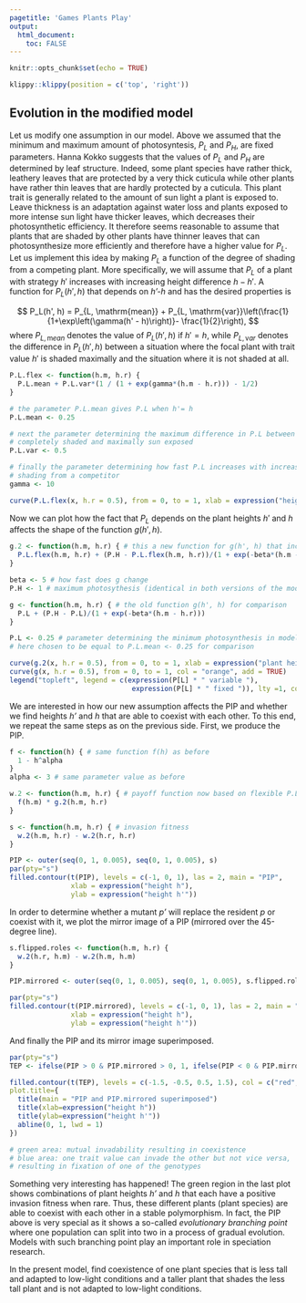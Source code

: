 ```yaml
---
pagetitle: 'Games Plants Play'
output: 
  html_document:
    toc: FALSE
---
```


```r
knitr::opts_chunk$set(echo = TRUE)
```

```r
klippy::klippy(position = c('top', 'right'))
```

<!-- # Exercise: Games Plants Play {.tabset} -->

## Evolution in the modified model

Let us modify one assumption in our model. Above we assumed that the minimum and maximum amount of photosyntesis, $P_L$ and $P_H$, are fixed parameters. Hanna Kokko suggests that the values of $P_L$ and $P_H$ are determined by leaf structure. Indeed, some plant species have rather thick, leathery leaves that are protected by a very thick cuticula while other plants have rather thin leaves that are hardly protected by a cuticula. This plant trait is generally related to the amount of sun light a plant is exposed to. Leave thickness is an adaptation against water loss and plants exposed to more intense sun light have thicker leaves, which decreases their photosynthetic efficiency. It therefore seems reasonable to assume that plants that are shaded by other plants have thinner leaves that can photosynthesize more efficiently and therefore have a higher value for $P_L$. Let us implement this idea by making $P_L$ a function of the degree of shading from a competing plant. More specifically, we will assume that $P_L$ of a plant with strategy $h'$ increases with increasing height difference $h-h'$. A function for $P_L(h', h)$ that depends on *h'-h* and has the desired properties is

$$
P_L(h', h) = P_{L, \mathrm{mean}} + P_{L, \mathrm{var}}\left(\frac{1}{1+\exp\left(\gamma(h' - h)\right)}- \frac{1}{2}\right),
$$
where $P_{L, {\mathrm mean}}$ denotes the value of $P_L(h', h)$ if $h' =h$, while $P_{L, {\mathrm var}}$ denotes the difference in $P_L(h', h)$ between a situation where the focal plant with trait value $h'$ is shaded maximally and the situation where it is not shaded at all.

```r
P.L.flex <- function(h.m, h.r) {
  P.L.mean + P.L.var*(1 / (1 + exp(gamma*(h.m - h.r))) - 1/2)
}

# the parameter P.L.mean gives P.L when h'= h
P.L.mean <- 0.25

# next the parameter determining the maximum difference in P.L between
# completely shaded and maximally sun exposed
P.L.var <- 0.5

# finally the parameter determining how fast P.L increases with increased
# shading from a competitor
gamma <- 10 

curve(P.L.flex(x, h.r = 0.5), from = 0, to = 1, xlab = expression("height "* h[1]), ylab = expression("minimum photosynthesis, " * P[L](h[1], h[2] * "=0.5")))
```

Now we can plot how the fact that $P_L$ depends on the plant heights $h'$ and $h$ affects the shape of the function $g(h', h)$.

```r
g.2 <- function(h.m, h.r) { # this a new function for g(h', h) that incorporates our function for P.L
  P.L.flex(h.m, h.r) + (P.H - P.L.flex(h.m, h.r))/(1 + exp(-beta*(h.m - h.r)))
}

beta <- 5 # how fast does g change
P.H <- 1 # maximum photosythesis (identical in both versions of the model)

g <- function(h.m, h.r) { # the old function g(h', h) for comparison
  P.L + (P.H - P.L)/(1 + exp(-beta*(h.m - h.r)))
}

P.L <- 0.25 # parameter determining the minimum photosynthesis in model with fixed P.L,
# here chosen to be equal to P.L.mean <- 0.25 for comparison

curve(g.2(x, h.r = 0.5), from = 0, to = 1, xlab = expression("plant height, h'"), ylim = c(0,1), ylab = expression("photosythesis/leaf, g(h', h = 0.5)"), col = "blue")
curve(g(x, h.r = 0.5), from = 0, to = 1, col = "orange", add = TRUE)
legend("topleft", legend = c(expression(P[L] * " variable "),
                              expression(P[L] * " fixed ")), lty =1, col = c("blue", "orange"))
```

We are interested in how our new assumption affects the PIP and whether we find heights *h'* and *h* that are able to coexist with each other. To this end, we repeat the same steps as on the previous side. First, we produce the PIP.

```r
f <- function(h) { # same function f(h) as before
  1 - h^alpha
}
alpha <- 3 # same parameter value as before

w.2 <- function(h.m, h.r) { # payoff function now based on flexible P.L
  f(h.m) * g.2(h.m, h.r)
}

s <- function(h.m, h.r) { # invasion fitness
  w.2(h.m, h.r) - w.2(h.r, h.r)
}

PIP <- outer(seq(0, 1, 0.005), seq(0, 1, 0.005), s)
par(pty="s")
filled.contour(t(PIP), levels = c(-1, 0, 1), las = 2, main = "PIP",
               xlab = expression("height h"),
               ylab = expression("height h'"))
```

In order to determine whether a mutant *p'* will replace the resident *p* or coexist with it, we plot the mirror image of a PIP (mirrored over the 45-degree line).

```r
s.flipped.roles <- function(h.m, h.r) {
  w.2(h.r, h.m) - w.2(h.m, h.m)
}

PIP.mirrored <- outer(seq(0, 1, 0.005), seq(0, 1, 0.005), s.flipped.roles)

par(pty="s")
filled.contour(t(PIP.mirrored), levels = c(-1, 0, 1), las = 2, main = "PIP.mirrored",
               xlab = expression("height h"),
               ylab = expression("height h'"))
```

And finally the PIP and its mirror image superimposed.

```r
par(pty="s")
TEP <- ifelse(PIP > 0 & PIP.mirrored > 0, 1, ifelse(PIP < 0 & PIP.mirrored < 0, -1, 0))

filled.contour(t(TEP), levels = c(-1.5, -0.5, 0.5, 1.5), col = c("red", "blue", "green"),
plot.title={
  title(main = "PIP and PIP.mirrored superimposed")
  title(xlab=expression("height h"))
  title(ylab=expression("height h'"))
  abline(0, 1, lwd = 1)
})

# green area: mutual invadability resulting in coexistence
# blue area: one trait value can invade the other but not vice versa,
# resulting in fixation of one of the genotypes
```

Something very interesting has happened! The green region in the last plot shows combinations of plant heights *h'* and *h* that each have a positive invasion fitness when rare. Thus, these different plants (plant species) are able to coexist with each other in a stable polymorphism. In fact, the PIP above is very special as it shows a so-called *evolutionary branching point* where one population can split into two in a process of gradual evolution. Models with such branching point play an important role in speciation research.

In the present model, find coexistence of one plant species that is less tall and adapted to low-light conditions and a taller plant that shades the less tall plant and is not adapted to low-light conditions.
